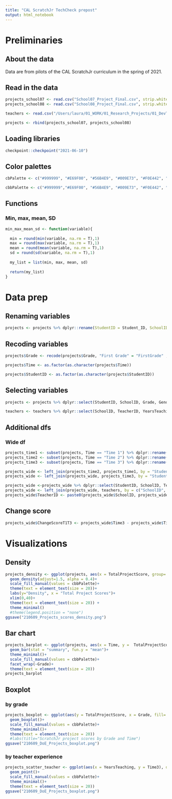```yaml
---
title: "CAL ScratchJr TechCheck prepost"
output: html_notebook
---
```


# Preliminaries

## About the data

Data are from pilots of the CAL ScratchJr curriculum in the spring of 2021. 

## Read in the data

```r
projects_school07 <- read.csv("School07_Project_Final.csv", strip.white = T, stringsAsFactors = T, na.strings = c("", NA))
projects_school08 <- read.csv("School08_Project_Final.csv", strip.white = T, stringsAsFactors = T, na.strings = c("", NA))
```

```r
teachers <- read.csv("/Users/laura/01_WORK/01_Research_Projects/01_DevTech/02_DoE/04_Pilots2021/210606_Teacher_Info_FOI.csv", strip.white = T, stringsAsFactors = T, na.strings = c("", NA))
```


```r
projects <- rbind(projects_school07, projects_school08)
```


## Loading libraries

```r
checkpoint::checkpoint("2021-06-10")
```

## Color palettes

```r
cbPalette <- c("#999999", "#E69F00", "#56B4E9", "#009E73", "#F0E442", "#0072B2", "#D55E00", "#CC79A7")

cbbPalette <- c("#999999","#E69F00", "#56B4E9", "#009E73", "#F0E442", "#0072B2", "#D55E00", "#CC79A7","#5C5C5C")
```

## Functions

### Min, max, mean, SD

```r
min_max_mean_sd <- function(variable){
  
  min = round(min(variable, na.rm = T),1)
  max = round(max(variable, na.rm = T),1)
  mean = round(mean(variable, na.rm = T),1)
  sd = round(sd(variable, na.rm = T),1)
  
  my_list = list(min, max, mean, sd) 
  
  return(my_list)
}
```

# Data prep

## Renaming variables
```r
projects <- projects %>% dplyr::rename(StudentID = Student_ID, SchoolID = School_ID, TeacherID = Teacher_ID, Grade = Student_Grade_Level, TotalProjectScore = Total_project_scores_new, Time = time_recode)
```


## Recoding variables

```r
projects$Grade <- recode(projects$Grade, "First Grade" = "FirstGrade" , "Second Grade" = "SecondGrade")
```

```r
projects$Time <- as.factor(as.character(projects$Time))
```

```r
projects$StudentID <- as.factor(as.character(projects$StudentID))
```


## Selecting variables
```r
projects <- projects %>% dplyr::select(StudentID, SchoolID, Grade, Gender, TeacherID, Time, TotalProjectScore )
```

```r
teachers <- teachers %>% dplyr::select(SchoolID, TeacherID, YearsTeaching, PreviousCodingYN, ActivityFOIProportion)
```

## Additional dfs

### Wide df

```r
projects_time1 <- subset(projects, Time == "Time 1") %>% dplyr::rename(Time1= TotalProjectScore) %>% dplyr::select(-Time)
projects_time2 <- subset(projects, Time == "Time 2") %>% dplyr::rename(Time2= TotalProjectScore) %>% dplyr::select(StudentID, Time2)
projects_time3 <- subset(projects, Time == "Time 3") %>% dplyr::rename(Time3= TotalProjectScore) %>% dplyr::select(StudentID, Time3)

projects_wide <- left_join(projects_time2, projects_time1, by = "StudentID")
projects_wide <- left_join(projects_wide, projects_time3, by = "StudentID")

projects_wide <-projects_wide %>% dplyr::select(StudentID, SchoolID, TeacherID, Grade, Gender, Time1, Time2, Time3)
projects_wide <- left_join(projects_wide, teachers, by = c("SchoolID", "TeacherID"))
projects_wide$TeacherID <- paste0(projects_wide$SchoolID, projects_wide$TeacherID)
```


## Change score

```r
projects_wide$ChangeScoreT1T3 <- projects_wide$Time3 - projects_wide$Time1
```

# Visualizations

## Density

```r
projects_density <- ggplot(projects, aes(x = TotalProjectScore, group= Time, fill = Time)) +
  geom_density(adjust=1.5, alpha = 0.4)+
  scale_fill_manual(values = cbbPalette)+
  theme(text = element_text(size = 20))+
  labs(y="Density", x = "Total Project Scores")+
  xlim(0,40)+
  theme(text = element_text(size = 20)) +
  theme_minimal()
  #theme(legend.position = "none")
ggsave("210609_Projects_scores_density.png")
```

## Bar chart

```r
projects_barplot <- ggplot(projects, aes(x = Time, y =  TotalProjectScore, fill = Time)) +
  geom_bar(stat = "summary", fun.y = "mean")+
  theme_minimal()+
  scale_fill_manual(values = cbbPalette)+
  facet_wrap(~Grade)+
  theme(text = element_text(size = 20))  
projects_barplot
```
## Boxplot
### by grade
```r
projects_boxplot <- ggplot(aes(y = TotalProjectScore, x = Grade, fill= Time), data = projects) + 
  geom_boxplot()+
  scale_fill_manual(values = cbbPalette)+
  theme_minimal()+
  theme(text = element_text(size = 20))  
  #labs(title="ScratchJr project scores by Grade and Time")
ggsave("210609_DoE_Projects_boxplot.png")
```

### by teacher experience
```r
projects_scatter_teacher <- ggplot(aes(x = YearsTeaching, y = Time3), data = projects_wide) + 
  geom_point()+
  scale_fill_manual(values = cbbPalette)+
  theme_minimal()+
  theme(text = element_text(size = 20)) 
ggsave("210609_DoE_Projects_boxplot.png")
```

